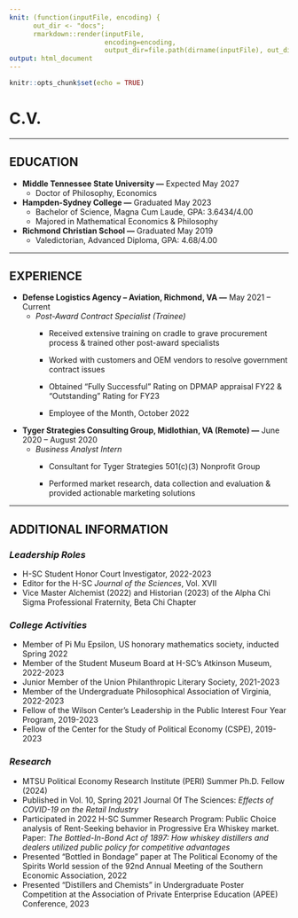 ```yaml
---
knit: (function(inputFile, encoding) {
      out_dir <- "docs";
      rmarkdown::render(inputFile,
                        encoding=encoding,
                        output_dir=file.path(dirname(inputFile), out_dir))})
output: html_document
---
```


```r
knitr::opts_chunk$set(echo = TRUE)
```

# **C.V.**

------------------------------------------------------------------------

## **EDUCATION**

-   **Middle Tennessee State University ---** Expected May 2027
    -   Doctor of Philosophy, Economics
-   **Hampden-Sydney College ---** Graduated May 2023
    -   Bachelor of Science, Magna Cum Laude, GPA: 3.6434/4.00
    -   Majored in Mathematical Economics & Philosophy
-   **Richmond Christian School ---** Graduated May 2019
    -   Valedictorian, Advanced Diploma, GPA: 4.68/4.00

------------------------------------------------------------------------

## **EXPERIENCE**

-   **Defense Logistics Agency -- Aviation, Richmond, VA ---** May 2021 -- Current
    -   *Post-Award Contract Specialist (Trainee)*
        -   Received extensive training on cradle to grave procurement process & trained other post-award specialists

        -   Worked with customers and OEM vendors to resolve government contract issues

        -   Obtained "Fully Successful" Rating on DPMAP appraisal FY22 & "Outstanding" Rating for FY23

        -   Employee of the Month, October 2022
-   **Tyger Strategies Consulting Group, Midlothian, VA (Remote) ---** June 2020 -- August 2020
    -   *Business Analyst Intern*
        -   Consultant for Tyger Strategies 501(c)(3) Nonprofit Group

        -   Performed market research, data collection and evaluation & provided actionable marketing solutions

------------------------------------------------------------------------

## **ADDITIONAL INFORMATION**

### ***Leadership Roles***

-   H-SC Student Honor Court Investigator, 2022-2023
-   Editor for the H-SC *Journal of the Sciences*, Vol. XVII
-   Vice Master Alchemist (2022) and Historian (2023) of the Alpha Chi Sigma Professional Fraternity, Beta Chi Chapter

### ***College Activities***

-   Member of Pi Mu Epsilon, US honorary mathematics society, inducted Spring 2022
-   Member of the Student Museum Board at H-SC's Atkinson Museum, 2022-2023
-   Junior Member of the Union Philanthropic Literary Society, 2021-2023
-   Member of the Undergraduate Philosophical Association of Virginia, 2022-2023
-   Fellow of the Wilson Center's Leadership in the Public Interest Four Year Program, 2019-2023
-   Fellow of the Center for the Study of Political Economy (CSPE), 2019-2023

### ***Research***

-   MTSU Political Economy Research Institute (PERI) Summer Ph.D. Fellow (2024)
-   Published in Vol. 10, Spring 2021 Journal Of The Sciences: *Effects of COVID-19 on the Retail Industry*
-   Participated in 2022 H-SC Summer Research Program: Public Choice analysis of Rent-Seeking behavior in Progressive Era Whiskey market. Paper: *The Bottled-In-Bond Act of 1897: How whiskey distillers and dealers utilized public policy for competitive advantages*
-   Presented "Bottled in Bondage" paper at The Political Economy of the Spirits World session of the 92nd Annual Meeting of the Southern Economic Association, 2022
-   Presented "Distillers and Chemists" in Undergraduate Poster Competition at the Association of Private Enterprise Education (APEE) Conference, 2023
